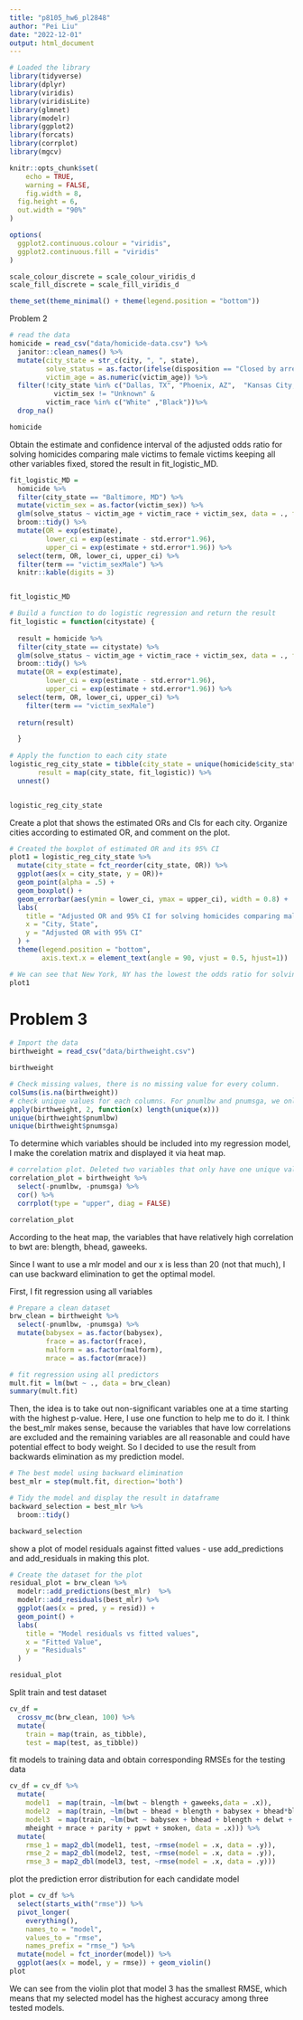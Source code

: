 ```yaml
---
title: "p8105_hw6_pl2848"
author: "Pei Liu"
date: "2022-12-01"
output: html_document
---
```


```r
# Loaded the library
library(tidyverse)
library(dplyr)
library(viridis)
library(viridisLite)
library(glmnet)
library(modelr)
library(ggplot2)
library(forcats)
library(corrplot)
library(mgcv)

knitr::opts_chunk$set(
	echo = TRUE,
	warning = FALSE,
	fig.width = 8, 
  fig.height = 6,
  out.width = "90%"
)

options(
  ggplot2.continuous.colour = "viridis",
  ggplot2.continuous.fill = "viridis"
)

scale_colour_discrete = scale_colour_viridis_d
scale_fill_discrete = scale_fill_viridis_d

theme_set(theme_minimal() + theme(legend.position = "bottom"))
```




Problem 2
```r
# read the data
homicide = read_csv("data/homicide-data.csv") %>% 
  janitor::clean_names() %>% 
  mutate(city_state = str_c(city, ", ", state),
         solve_status = as.factor(ifelse(disposition == "Closed by arrest", 1, 0)),
         victim_age = as.numeric(victim_age)) %>% 
  filter(!city_state %in% c("Dallas, TX", "Phoenix, AZ",  "Kansas City, MO", "Tulsa, AL") &
           victim_sex != "Unknown" &
         victim_race %in% c("White" ,"Black"))%>% 
  drop_na()

homicide
```

Obtain the estimate and confidence interval of the adjusted odds ratio for solving homicides comparing male victims to female victims keeping all other variables fixed, stored the result in fit_logistic_MD.
```r
fit_logistic_MD = 
  homicide %>% 
  filter(city_state == "Baltimore, MD") %>% 
  mutate(victim_sex = as.factor(victim_sex)) %>% 
  glm(solve_status ~ victim_age + victim_race + victim_sex, data = ., family = binomial()) %>% 
  broom::tidy() %>% 
  mutate(OR = exp(estimate),
         lower_ci = exp(estimate - std.error*1.96),
         upper_ci = exp(estimate + std.error*1.96)) %>%
  select(term, OR, lower_ci, upper_ci) %>% 
  filter(term == "victim_sexMale") %>% 
  knitr::kable(digits = 3) 


fit_logistic_MD
```


```r
# Build a function to do logistic regression and return the result
fit_logistic = function(citystate) {
  
  result = homicide %>% 
  filter(city_state == citystate) %>% 
  glm(solve_status ~ victim_age + victim_race + victim_sex, data = ., family = binomial()) %>% 
  broom::tidy() %>% 
  mutate(OR = exp(estimate),
         lower_ci = exp(estimate - std.error*1.96),
         upper_ci = exp(estimate + std.error*1.96)) %>%
  select(term, OR, lower_ci, upper_ci) %>% 
    filter(term == "victim_sexMale")
  
  return(result)

  }
 
# Apply the function to each city state
logistic_reg_city_state = tibble(city_state = unique(homicide$city_state),
       result = map(city_state, fit_logistic)) %>% 
  unnest()


logistic_reg_city_state
```

Create a plot that shows the estimated ORs and CIs for each city. Organize cities according to estimated OR, and comment on the plot.
```r
# Created the boxplot of estimated OR and its 95% CI 
plot1 = logistic_reg_city_state %>% 
  mutate(city_state = fct_reorder(city_state, OR)) %>% 
  ggplot(aes(x = city_state, y = OR))+ 
  geom_point(alpha = .5) +
  geom_boxplot() + 
  geom_errorbar(aes(ymin = lower_ci, ymax = upper_ci), width = 0.8) +
  labs(
    title = "Adjusted OR and 95% CI for solving homicides comparing male victims to female victims",
    x = "City, State",
    y = "Adjusted OR with 95% CI"
  ) +
  theme(legend.position = "bottom",
        axis.text.x = element_text(angle = 90, vjust = 0.5, hjust=1)) 

# We can see that New York, NY has the lowest the odds ratio for solving homicides comparing male victims to female victims, while Albuquerque, NM has the highet (hoding other variables fixed). The confidence interval for the city states with higher ORs are larger compared with some cities with small ORs.
plot1
```


# Problem 3
```r
# Import the data
birthweight = read_csv("data/birthweight.csv") 

birthweight
```


```r
# Check missing values, there is no missing value for every column.
colSums(is.na(birthweight))
# check unique values for each columns. For pnumlbw and pnumsga, we only have one unique value 0, so there is no need to include these variables into our model.
apply(birthweight, 2, function(x) length(unique(x)))
unique(birthweight$pnumlbw)
unique(birthweight$pnumsga)
```

To determine which variables should be included into my regression model, I make the corelation matrix and displayed it via heat map.
```r
# correlation plot. Deleted two variables that only have one unique value.
correlation_plot = birthweight %>% 
  select(-pnumlbw, -pnumsga) %>% 
  cor() %>% 
  corrplot(type = "upper", diag = FALSE)

correlation_plot
```

According to the heat map, the variables that have relatively high correlation to bwt are: blength, bhead, gaweeks. 

Since I want to use a mlr model and our x is less than 20 (not that much), I can use backward elimination to get the optimal model.

First, I fit regression using all variables
```r
# Prepare a clean dataset
brw_clean = birthweight %>% 
  select(-pnumlbw, -pnumsga) %>% 
  mutate(babysex = as.factor(babysex),
         frace = as.factor(frace),
         malform = as.factor(malform),
         mrace = as.factor(mrace))

# fit regression using all predictors
mult.fit = lm(bwt ~ ., data = brw_clean)
summary(mult.fit)
```

Then, the idea is to take out non-significant variables one at a time starting with the highest p-value. Here, I use one function to help me to do it. I think the best_mlr makes sense, because the variables that have low correlations are excluded and the remaining variables are all reasonable and could have potential effect to body weight. So I decided to use the result from backwards elimination as my prediction model.

```r
# The best model using backward elimination
best_mlr = step(mult.fit, direction='both')

# Tidy the model and display the result in dataframe
backward_selection = best_mlr %>% 
  broom::tidy()

backward_selection
```

show a plot of model residuals against fitted values - use add_predictions and add_residuals in making this plot.
```r
# Create the dataset for the plot
residual_plot = brw_clean %>% 
  modelr::add_predictions(best_mlr)  %>% 
  modelr::add_residuals(best_mlr) %>% 
  ggplot(aes(x = pred, y = resid)) + 
  geom_point() +
  labs(
    title = "Model residuals vs fitted values",
    x = "Fitted Value",
    y = "Residuals"
  )

residual_plot
```

Split train and test dataset
```r
cv_df =
  crossv_mc(brw_clean, 100) %>% 
  mutate(
    train = map(train, as_tibble),
    test = map(test, as_tibble))
```

fit models to training data and obtain corresponding RMSEs for the testing data
```r
cv_df = cv_df %>%  
  mutate(
    model1  = map(train, ~lm(bwt ~ blength + gaweeks,data = .x)),
    model2  = map(train, ~lm(bwt ~ bhead + blength + babysex + bhead*blength + bhead*babysex + blength*babysex + bhead*blength*babysex, data = .x)),
    model3  = map(train, ~lm(bwt ~ babysex + bhead + blength + delwt + fincome + gaweeks + 
    mheight + mrace + parity + ppwt + smoken, data = .x))) %>% 
  mutate(
    rmse_1 = map2_dbl(model1, test, ~rmse(model = .x, data = .y)),
    rmse_2 = map2_dbl(model2, test, ~rmse(model = .x, data = .y)),
    rmse_3 = map2_dbl(model3, test, ~rmse(model = .x, data = .y)))
```

plot the prediction error distribution for each candidate model
```r
plot = cv_df %>% 
  select(starts_with("rmse")) %>% 
  pivot_longer(
    everything(),
    names_to = "model", 
    values_to = "rmse",
    names_prefix = "rmse_") %>% 
  mutate(model = fct_inorder(model)) %>% 
  ggplot(aes(x = model, y = rmse)) + geom_violin()
plot
```


We can see from the violin plot that model 3 has the smallest RMSE, which means that my selected model has the highest accuracy among three tested models.

